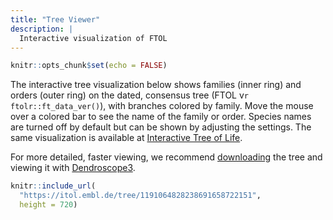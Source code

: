 ```yaml
---
title: "Tree Viewer"
description: |
  Interactive visualization of FTOL
---
```


```r
knitr::opts_chunk$set(echo = FALSE)
```

The interactive tree visualization below shows families (inner ring) and orders (outer ring) on the dated, consensus tree (FTOL v`r ftolr::ft_data_ver()`), with branches colored by family. Move the mouse over a colored bar to see the name of the family or order. Species names are turned off by default but can be shown by adjusting the settings. The same visualization is available at [Interactive Tree of Life](https://itol.embl.de/tree/1191064828238691658722151).

For more detailed, faster viewing, we recommend [downloading](https://fernphy.github.io/downloads.html) the tree and viewing it with [Dendroscope3](https://uni-tuebingen.de/fakultaeten/mathematisch-naturwissenschaftliche-fakultaet/fachbereiche/informatik/lehrstuehle/algorithms-in-bioinformatics/software/dendroscope/).

```r
knitr::include_url(
  "https://itol.embl.de/tree/1191064828238691658722151",
  height = 720)
```